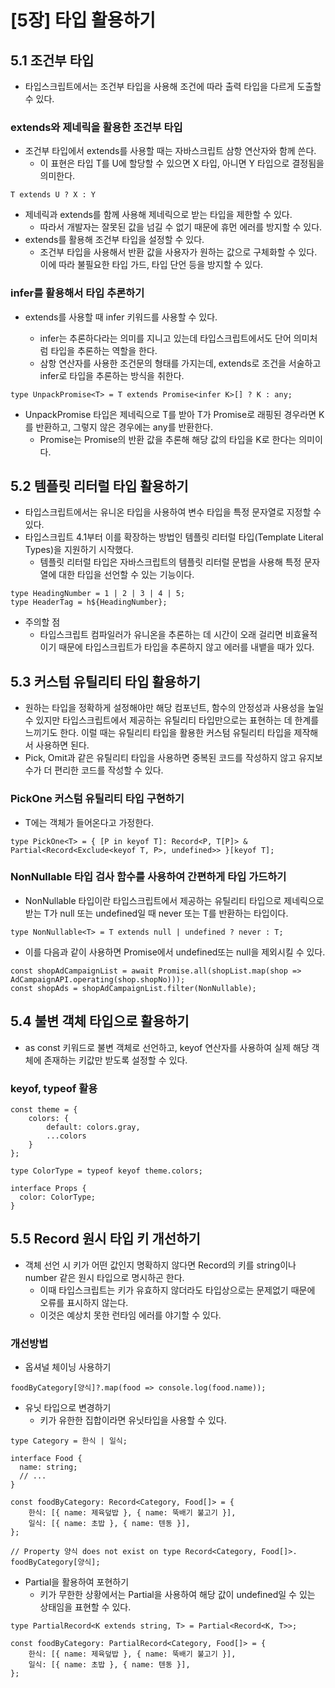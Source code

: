 # [5장] 타입 활용하기

## 5.1 조건부 타입

-   타입스크립트에서는 조건부 타입을 사용해 조건에 따라 출력 타입을 다르게 도출할 수 있다.

### extends와 제네릭을 활용한 조건부 타입

-   조건부 타입에서 extends를 사용할 때는 자바스크립트 삼항 연산자와 함께 쓴다.
    -   이 표현은 타입 T를 U에 할당할 수 있으면 X 타입, 아니면 Y 타입으로 결정됨을 의미한다.

```tsx
T extends U ? X : Y
```

-   제네릭과 extends를 함께 사용해 제네릭으로 받는 타입을 제한할 수 있다.
    -   따라서 개발자는 잘못된 값을 넘길 수 없기 때문에 휴먼 에러를 방지할 수 있다.
-   extends를 활용해 조건부 타입을 설정할 수 있다.
    -   조건부 타입을 사용해서 반환 값을 사용자가 원하는 값으로 구체화할 수 있다. 이에 따라 불필요한 타입 가드, 타입 단언 등을 방지할 수 있다.

### infer를 활용해서 타입 추론하기

-   extends를 사용할 때 infer 키워드를 사용할 수 있다.

    -   infer는 추론하다라는 의미를 지니고 있는데 타입스크립트에서도 단어 의미처럼 타입을 추론하는 역할을 한다.
    -   삼항 연산자를 사용한 조건문의 형태를 가지는데, extends로 조건을 서술하고 infer로 타입을 추론하는 방식을 취한다.

```tsx
type UnpackPromise<T> = T extends Promise<infer K>[] ? K : any;
```

-   UnpackPromise 타입은 제네릭으로 T를 받아 T가 Promise로 래핑된 경우라면 K를 반환하고, 그렇지 않은 경우에는 any를 반환한다.
    -   Promise<infer K>는 Promise의 반환 값을 추론해 해당 값의 타입을 K로 한다는 의미이다.

## 5.2 템플릿 리터럴 타입 활용하기

-   타입스크립트에서는 유니온 타입을 사용하여 변수 타입을 특정 문자열로 지정할 수 있다.
-   타입스크립트 4.1부터 이를 확장하는 방법인 템플릿 리터럴 타입(Template Literal Types)을 지원하기 시작했다.
    -   템플릿 리터럴 타입은 자바스크립트의 템플릿 리터럴 문법을 사용해 특정 문자열에 대한 타입을 선언할 수 있는 기능이다.

```tsx
type HeadingNumber = 1 | 2 | 3 | 4 | 5;
type HeaderTag = h${HeadingNumber};
```

-   주의할 점
    -   타입스크립트 컴파일러가 유니온을 추론하는 데 시간이 오래 걸리면 비효율적이기 때문에 타입스크립트가 타입을 추론하지 않고 에러를 내뱉을 때가 있다.

## 5.3 커스텀 유틸리티 타입 활용하기

-   원하는 타입을 정확하게 설정해야만 해당 컴포넌트, 함수의 안정성과 사용성을 높일 수 있지만 타입스크립트에서 제공하는 유틸리티 타입만으로는 표현하는 데 한계를 느끼기도 한다. 이럴 때는 유틸리티 타입을 활용한 커스텀 유틸리티 타입을 제작해서 사용하면 된다.
-   Pick, Omit과 같은 유틸리티 타입을 사용하면 중복된 코드를 작성하지 않고 유지보수가 더 편리한 코드를 작성할 수 있다.

### PickOne 커스텀 유틸리티 타입 구현하기

-   T에는 객체가 들어온다고 가정한다.

```tsx
type PickOne<T> = { [P in keyof T]: Record<P, T[P]> & Partial<Record<Exclude<keyof T, P>, undefined>> }[keyof T];
```

### NonNullable 타입 검사 함수를 사용하여 간편하게 타입 가드하기

-   NonNullable 타입이란 타입스크립트에서 제공하는 유틸리티 타입으로 제네릭으로 받는 T가 null 또는 undefined일 때 never 또는 T를 반환하는 타입이다.

```tsx
type NonNullable<T> = T extends null | undefined ? never : T;
```

-   이를 다음과 같이 사용하면 Promise에서 undefined또는 null을 제외시킬 수 있다.

```tsx
const shopAdCampaignList = await Promise.all(shopList.map(shop => AdCampaignAPI.operating(shop.shopNo)));
const shopAds = shopAdCampaignList.filter(NonNullable);
```

## 5.4 불변 객체 타입으로 활용하기

-   as const 키워드로 불변 객체로 선언하고, keyof 연산자를 사용하여 실제 해당 객체에 존재하는 키값만 받도록 설정할 수 있다.

### keyof, typeof 활용

```tsx
const theme = {
    colors: {
        default: colors.gray,
        ...colors
    }
};

type ColorType = typeof keyof theme.colors;

interface Props {
  color: ColorType;
}
```

## 5.5 Record 원시 타입 키 개선하기

-   객체 선언 시 키가 어떤 값인지 명확하지 않다면 Record의 키를 string이나 number 같은 원시 타입으로 명시하곤 한다.
    -   이때 타입스크립트는 키가 유효하지 않더라도 타입상으로는 문제없기 때문에 오류를 표시하지 않는다.
    -   이것은 예상치 못한 런타임 에러를 야기할 수 있다.

### 개선방법

-   옵셔널 체이닝 사용하기

```tsx
foodByCategory[양식]?.map(food => console.log(food.name));
```

-   유닛 타입으로 변경하기
    -   키가 유한한 집합이라면 유닛타입을 사용할 수 있다.

```tsx
type Category = 한식 | 일식;

interface Food {
  name: string;
  // ...
}

const foodByCategory: Record<Category, Food[]> = {
    한식: [{ name: 제육덮밥 }, { name: 뚝배기 불고기 }],
    일식: [{ name: 초밥 }, { name: 텐동 }],
};

// Property 양식 does not exist on type Record<Category, Food[]>. foodByCategory[양식];

```

-   Partial을 활용하여 포현하기
    -   키가 무한한 상황에서는 Partial을 사용하여 해당 값이 undefined일 수 있는 상태임을 표현할 수 있다.

```tsx
type PartialRecord<K extends string, T> = Partial<Record<K, T>>;

const foodByCategory: PartialRecord<Category, Food[]> = {
    한식: [{ name: 제육덮밥 }, { name: 뚝배기 불고기 }],
    일식: [{ name: 초밥 }, { name: 텐동 }],
};
```
